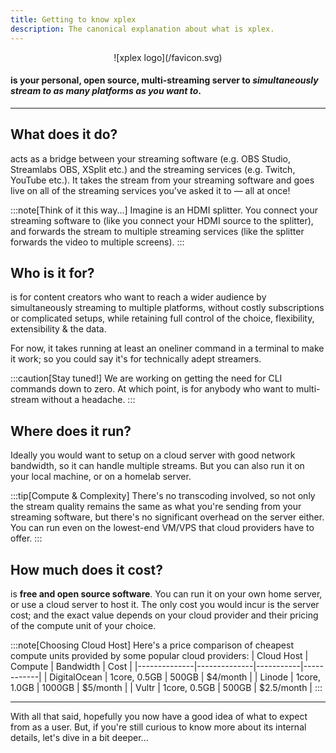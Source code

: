 ```yaml
---
title: Getting to know xplex
description: The canonical explanation about what is xplex.
---
```


<center>![xplex logo](/favicon.svg)</center>

#### <Xplex /> is your personal, open source, multi-streaming server to ***simultaneously stream to as many platforms as you want to***.

---

## What does it do?

<Xplex /> acts as a bridge between your streaming software (e.g. OBS Studio, Streamlabs OBS, XSplit etc.) and the streaming services (e.g. Twitch, YouTube etc.). It takes the stream from your streaming software and goes live on all of the streaming services you've asked it to &mdash; all at once!

:::note[Think of it this way...]
Imagine <Xplex /> is an HDMI splitter. You connect your streaming software to <Xplex /> (like you connect your HDMI source to the splitter), and <Xplex /> forwards the stream to multiple streaming services (like the splitter forwards the video to multiple screens).
:::

## Who is it for?

<Xplex /> is for content creators who want to reach a wider audience by simultaneously streaming to multiple platforms, without costly subscriptions or complicated setups, while retaining full control of the choice, flexibility, extensibility & the data.

For now, it takes running at least an oneliner command in a terminal to make it work; so you could say it's for technically adept streamers.

:::caution[Stay tuned!]
We are working on getting the need for CLI commands down to zero. At which point, <Xplex /> is for anybody who want to multi-stream without a headache.
:::

## Where does it run?

Ideally you would want to setup <Xplex /> on a cloud server with good network bandwidth, so it can handle multiple streams. But you can also run it on your local machine, or on a homelab server.

:::tip[Compute & Complexity]
There's no transcoding involved, so not only the stream quality remains the same as what you're sending from your streaming software, but there's no significant overhead on the server either. You can run <Xplex /> even on the lowest-end VM/VPS that cloud providers have to offer.
:::

## How much does it cost?

<Xplex /> is **free and open source software**. You can run it on your own home server, or use a cloud server to host it. The only cost you would incur is the server cost; and the exact value depends on your cloud provider and their pricing of the compute unit of your choice.

:::note[Choosing Cloud Host]
Here's a price comparison of cheapest compute units provided by some popular cloud providers:
| Cloud Host   | Compute      | Bandwidth | Cost       |
|--------------|--------------|-----------|------------|
| DigitalOcean | 1core, 0.5GB | 500GB     | $4/month   |
| Linode       | 1core, 1.0GB | 1000GB    | $5/month   |
| Vultr        | 1core, 0.5GB | 500GB     | $2.5/month |
:::

---

With all that said, hopefully you now have a good idea of what to expect from <Xplex /> as a user. But, if you're still curious to know more about its internal details, let's dive in a bit deeper...
